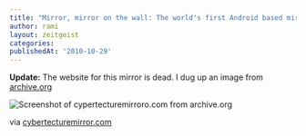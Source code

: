 ```yaml
---
title: "Mirror, mirror on the wall: The world's first Android based mirror."
author: rami
layout: zeitgeist
categories:
publishedAt: '2010-10-29'
---
```


__Update:__ The website for this mirror is dead. I dug up an image from [archive.org](https://archive.org)

![Screenshot of cypertecturemirroro.com from archive.org](/assets/images/content/zeitgeist/screenshot-of-cybertecturemirror.com-from-archive.org.png)

via <a href="http://cybertecturemirror.com/main.php?id=home">cybertecturemirror.com</a>
